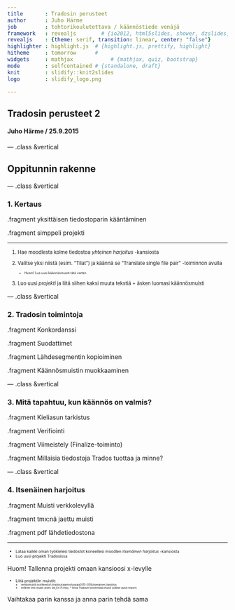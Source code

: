 ```yaml
---
title       : Tradosin perusteet
author      : Juho Härme
job         : tohtorikoulutettava / käännöstiede venäjä
framework   : revealjs        # {io2012, html5slides, shower, dzslides, ...}
revealjs    : {theme: serif, transition: linear, center: "false"}
highlighter : highlight.js  # {highlight.js, prettify, highlight}
hitheme     : tomorrow      # 
widgets     : mathjax            # {mathjax, quiz, bootstrap}
mode        : selfcontained # {standalone, draft}
knit        : slidify::knit2slides
logo        : slidify_logo.png

---
```


<style>
.reveal h2{
    padding-bottom: 20px;
}

.reveal p { text-align: left;
font-size: 75%;
font-family:
}

.reveal a:not(.image) {
text-decoration:underline;
}

.coldiv {width:47%;float:left;}
.coldiv2 {float:left;width:30%;}


.rowdiv {width:100%;clear:left;}

.reveal section img { background:none; border:none; box-shadow:none; }

li.fragment{
font-size:80%;
}

ul,li,li.fragment{
font-size:80%;
}

.gr1{
border-radius:3px;
background:antiquewhite;
}
.gr2{
border-radius:3px;
background:aquamarine;
}

</style>

## Tradosin perusteet 2

#### Juho Härme / 25.9.2015


--- .class &vertical

## Oppitunnin rakenne


--- .class &vertical

### 1. Kertaus

.fragment yksittäisen tiedostoparin kääntäminen 

.fragment simppeli projekti


***

1. Hae moodlesta kolme tiedostoa *yhteinen harjoitus* -kansiosta

2. Valitse yksi niistä (esim. "Tilat") ja käännä se "Translate single file pair" -toiminnon avulla

   * Huom! Luo uusi käännösmuisti tätä varten

3. Luo uusi *projekti* ja liitä siihen kaksi muuta tekstiä + äsken luomasi käännösmuisti


--- .class &vertical

### 2.  Tradosin toimintoja

.fragment Konkordanssi

.fragment Suodattimet

.fragment Lähdesegmentin kopioiminen

.fragment Käännösmuistin muokkaaminen

--- .class &vertical

### 3. Mitä tapahtuu, kun käännös on valmis?

.fragment Kieliasun tarkistus

.fragment Verifiointi

.fragment Viimeistely (Finalize-toiminto)

.fragment Millaisia tiedostoja Trados tuottaa ja minne?

--- .class &vertical

### 4. Itsenäinen harjoitus

.fragment Muisti verkkolevyllä

.fragment tmx:nä jaettu muisti

.fragment pdf lähdetiedostona

***


- Lataa kaikki oman työkielesi tiedostot koneellesi moodlen *itsenäinen harjoitus* -kansiosta
- Luo uusi projekti Tradosissa

Huom! Tallenna projekti omaan kansioosi x-levylle

- Liitä projektiin muistit:
    - verkkomuisti osoitteesta t:/trados/kaannostyopaja2015-2016/itsenainen_harjoitus
    - erillinen tmx-muisti (esim. bb_En-Fi.tmx):
            * Anna Tradosin konvertoida muisti (valitse quick import)

Vaihtakaa parin kanssa ja anna parin tehdä sama
